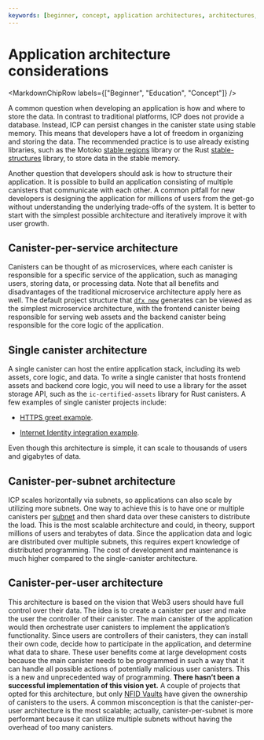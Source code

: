 ```yaml
---
keywords: [beginner, concept, application architectures, architectures, project structure, application structure, app structure, how to structure app, how to structure project]
---
```



# Application architecture considerations

<MarkdownChipRow labels={["Beginner", "Education", "Concept"]} />

A common question when developing an application is how and where to store the data. In contrast to traditional platforms, ICP does not provide a database.
Instead, ICP can persist changes in the <GlossaryTooltip>canister</GlossaryTooltip> state using stable memory.
This means that developers have a lot of freedom in organizing and storing the data. The recommended practice is to use already existing libraries, such as the Motoko [stable regions](/docs/motoko/main/stable-memory/stable-regions) library or the Rust [stable-structures](https://github.com/dfinity/stable-structures) library, to store data in the stable memory.

Another question that developers should ask is how to structure their application. It is possible to build an application consisting of multiple canisters that communicate with each other.
A common pitfall for new developers is designing the application for millions of users from the get-go without understanding the underlying trade-offs of the system.
It is better to start with the simplest possible architecture and iteratively improve it with user growth.

## Canister-per-service architecture
Canisters can be thought of as microservices, where each canister is responsible for a specific service of the application, such as managing users, storing data, or processing data.
Note that all benefits and disadvantages of the traditional microservice architecture apply here as well.
The default project structure that [`dfx new`](/docs/building-apps/developer-tools/dfx/dfx-new) generates can be viewed as the simplest microservice architecture, with the frontend canister being responsible for serving web assets and the backend canister being responsible for the core logic of the application.

## Single canister architecture

A single canister can host the entire application stack, including its web assets, core logic, and data. To write a single canister that hosts frontend assets and backend core logic, you will need to use a library for the asset storage API, such as the `ic-certified-assets` library for Rust canisters. A few examples of single canister projects include:

- [HTTPS greet example](https://github.com/krpeacock/server/tree/main/examples/http_greet).

- [Internet Identity integration example](https://github.com/dfinity/internet-identity/tree/main/demos/using-dev-build).

Even though this architecture is simple, it can scale to thousands of users and gigabytes of data.

## Canister-per-subnet architecture

ICP scales horizontally via <GlossaryTooltip>subnets</GlossaryTooltip>, so applications can also scale by utilizing more subnets.
One way to achieve this is to have one or multiple canisters per [subnet](https://learn.internetcomputer.org/hc/en-us/articles/34209955782420-Subnet-Creation) and then shard data over these canisters to distribute the load.
This is the most scalable architecture and could, in theory, support millions of users and terabytes of data.
Since the application data and logic are distributed over multiple subnets, this requires expert knowledge of distributed programming.
The cost of development and maintenance is much higher compared to the single-canister architecture.

## Canister-per-user architecture
This architecture is based on the vision that Web3 users should have full control over their data.
The idea is to create a canister per user and make the user the controller of their canister.
The main canister of the application would then orchestrate user canisters to implement the application’s functionality.
Since users are controllers of their canisters, they can install their own code, decide how to participate in the application, and determine what data to share.
These user benefits come at large development costs because the main canister needs to be programmed in such a way that it can handle all possible actions of potentially malicious user canisters.
This is a new and unprecedented way of programming.
**There hasn’t been a successful implementation of this vision yet.**
A couple of projects that opted for this architecture, but only [NFID Vaults](https://nfidvaults.com) have given the ownership of canisters to the users.
A common misconception is that the canister-per-user architecture is the most scalable; actually, canister-per-subnet is more performant because it can utilize multiple subnets without having the overhead of too many canisters.